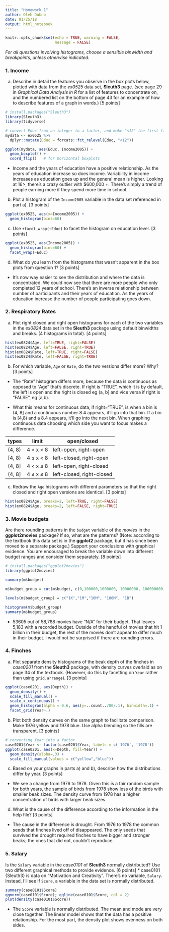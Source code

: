 ```yaml
---
title: "Homework 1"
author: Oleh Dubno
date: 01/25/18
output: html_notebook
---
```


```r
knitr::opts_chunk$set(echo = TRUE, warning = FALSE,
                      message = FALSE)
```


*For all questions involving histograms, choose a sensible binwidth and breakpoints, unless otherwise indicated.*

### 1. Income


a) Describe in detail the features you observe in the box plots below, plotted with data from the *ex0525* data set, **Sleuth3** page. (see page 29 in *Graphical Data Analysis in R* for a list of features to concentrate on, and the numbered list on the bottom of page 43 for an example of how to describe features of a graph in words.) [5 points]

```r
# install.packages("Sleuth3")
library(Sleuth3)
library(tidyverse)

# convert Educ from an integer to a factor, and make "<12" the first factor level 
mydata <- ex0525 %>% 
  dplyr::mutate(Educ = forcats::fct_relevel(Educ, "<12"))

ggplot(mydata, aes(Educ, Income2005)) +
  geom_boxplot() + 
  coord_flip()   # for horizontal boxplots
```
* Income and the years of education have a positive relationship. As the years of education increase so does income. Variability in income increases as education goes up and the general mean is higher. Looking at 16>, there's a crazy outlier with $600,000 +. There's simply a trend of people earning more if they spend more time in school.

b) Plot a histogram of the `Income2005` variable in the data set referenced in part a). [3 points]
```r
ggplot(ex0525, aes(x=Income2005)) +
  geom_histogram(bins=60)
```

c) Use `+facet_wrap(~Educ)` to facet the histogram on education level. [3 points]
```r
ggplot(ex0525, aes(Income2005)) +
  geom_histogram(bins=60) +
  facet_wrap(~Educ)
```
d) What do you learn from the histograms that wasn't apparent in the box plots from question 1? [3 points]
* It's now way easier to see the distribution and where the data is concentrated. We could now see that there are more people who only completed 12 years of school. There's an inverse relationship between number of participants and their years of education. As the years of education increase the number of people participating goes down.

### 2. Respiratory Rates

a) Plot right closed and right open histograms for each of the two variables in the *ex0824* data set in the **Sleuth3** package using default binwidths and breaks. (4 histograms in total). [4 points]

```r
hist(ex0824$Age, left=TRUE, right=FALSE)
hist(ex0824$Age, left=FALSE, right=TRUE)
hist(ex0824$Rate, left=TRUE, right=FALSE)
hist(ex0824$Rate, left=FALSE, right=TRUE)
```

b) For which variable, `Age` or `Rate`, do the two versions differ more? Why? [3 points]
* The "Rate" histogram differs more, because the data is continuous as opposed to "Age" that's discrete. If right is "TRUE", which it is by default, the left is open and the right is closed eg (a, b] and vice versa if right is "FALSE", eg [a,b). 

* What this means for continuous data, if right="TRUE", is when a bin is (4, 8] and a continuous number 8.4 appears, it'll go into that bin. If a bin is [4,8) and a 8.4 appears, it'll go into the next bin. When graphing continuous data choosing which side you want to focus makes a difference.

| types      | limit           | open/closed  |
| ----------- |----------------| -----|
| (4, 8)      | 4 < x < 8      | left-open, right-open   |
| [4, 8)      | 4 ≤ x < 8      | left-closed, right-open |
| (4, 8]      | 4 < x ≤ 8      | left-open, right-closed |
| (4, 8]      | 4 ≤ x ≤ 8      | left-closed, right-closed |

c) Redraw the `Age` histograms with different parameters so that the right closed and right open versions are identical. [3 points]

```r
hist(ex0824$Age, breaks=2, left=TRUE, right=FALSE)
hist(ex0824$Age, breaks=2, left=FALSE, right=TRUE)
```

### 3. Movie budgets

Are there rounding patterns in the `budget` variable of the *movies* in the **ggplot2movies** package? If so, what are the patterns? (Note: according to the textbook this data set is in the **ggplot2** package, but it has since been moved to a separate package.) Support your conclusions with graphical evidence. You are encouraged to break the variable down into different budget ranges and consider them separately. [8 points] 

```r
# install.packages("ggplot2movies")
library(ggplot2movies)
```

```r
summary(m$budget)
```

```r
m$budget_group = cut(m$budget, c(0,100000,1000000, 10000000, 100000000, 1000000000))
```
```r
levels(m$budget_group) = c("1K","1M","10M", "100M", "1B")
```
```r
histogram(m$budget_group)
summary(m$budget_group)
```

* 53605 out of 58,788 movies have "N/A" for their budget. That leaves 5,183 with a recorded budget. Outside of the handful of movies that hit 1 billion in their budget, the rest of the movies don't appear to differ much in their budget. I would not be surprised if there are rounding errors.


### 4. Finches

a) Plot separate density histograms of the beak depth of the finches in *case0201* from the **Sleuth3** package, with density curves overlaid as on page 34 of the textbook. (However, do this by facetting on `Year` rather than using `grid.arrange`). [3 points]
```r
ggplot(case0201, aes(Depth)) +
  geom_density() +
  scale_fill_manual() +
  scale_x_continuous() +
  geom_histogram(alpha = 0.6, aes(y=..count../80/.1), binwidth=.1) +
  facet_grid(Year~.)
```

b) Plot both density curves on the same graph to facilitate comparison. Make 1976 yellow and 1978 blue.  Use alpha blending so the fills are transparent. [3 points]

```r
# converting Year into a factor
case0201$Year <- factor(case0201$Year, labels = c('1976', '1978'))
ggplot(case0201, aes(x=Depth, fill=Year)) +
  geom_density(alpha=.3) +
  scale_fill_manual(values = c("yellow","blue"))
```

c) Based on your graphs in parts a) and b), describe how the distributions differ by year. [3 points]
* We see a change from 1976 to 1978. Given this is a fair random sample for both years, the sample of birds from 1978 show less of the birds with smaller beak sizes. The density curve from 1978 has a higher concentration of birds with larger beak sizes. 

d) What is the cause of the difference according to the information in the help file? [3 points]

* The cause in the difference is drought. From 1976 to 1978 the common seeds that finches lived off of disappeared. The only seeds that survived the drought required finches to have bigger and stronger beaks; the ones that did not, couldn't reproduce.

### 5. Salary

Is the `Salary` variable in the *case0101* of **Sleuth3** normally distributed?  Use two different graphical methods to provide evidence. [6 points]
* case0101 {Sleuth3} is data on "Motivation and Creativity". There's no variable, `Salary`. Instead, I'll see if `Score`, a variable in the data set is normally distributed.

```r
summary(case0101$Score)
qqnorm(case0101$Score); qqline(case0101$Score, col = 2)
plot(density(case0101$Score))
```
* The `Score` variable is normally distributed. The mean and mode are very close together. The linear model shows that the data has a positive relationship. For the most part, the density plot shows evenness on both sides. 
